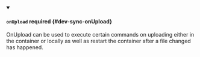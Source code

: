 


<details className="config-field" data-expandable="true" open>
<summary>

#### `onUpload` <span className="config-field-required" data-required="false">required</span> <span className="config-field-type"></span> <span className="config-field-default"></span> <span className="config-field-enum"></span> {#dev-sync-onUpload}

OnUpload can be used to execute certain commands on uploading either in the container or locally as
well as restart the container after a file changed has happened.

</summary>

<PartialOnUploadreference />


</details>
